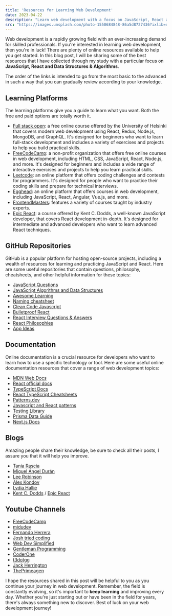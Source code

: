 ```yaml
---
title: 'Resources for Learning Web Development'
date: 2023-04-22
description: "Learn web development with a focus on JavaScript, React and DSA."
src: "https://images.unsplash.com/photo-1550684848-86a5d8727436?ixlib=rb-4.0.3&q=85&fm=jpg"
---
```


Web development is a rapidly growing field with an ever-increasing demand for skilled professionals. If you're interested in learning web development, then you're in luck! There are plenty of online resources available to help you get started. In this blog post, I will be sharing some of the best resources that I have collected through my study with a particular focus on **JavaScript, React and Data Structures & Algorithms**. 

The order of the links is intended to go from the most basic to the advanced in such a way that you can gradually review according to your knowledge.

## Learning Platforms

The learning platforms give you a guide to learn what you want. Both the free and paid options are totally worth it.

* [Full stack open](https://fullstackopen.com/en/): a free online course offered by the University of Helsinki that covers modern web development using React, Redux, Node.js, MongoDB, and GraphQL. It's designed for beginners who want to learn full-stack development and includes a variety of exercises and projects to help you build practical skills.
* [FreeCodeCamp](https://www.freecodecamp.org/): a non-profit organization that offers free online courses in web development, including HTML, CSS, JavaScript, React, Node.js, and more. It's designed for beginners and includes a wide range of interactive exercises and projects to help you learn practical skills.
* [Leetcode](https://leetcode.com/): an online platform that offers coding challenges and contests for programmers. It's designed for people who want to practice their coding skills and prepare for technical interviews.
* [Egghead](https://egghead.io/): an online platform that offers courses in web development, including JavaScript, React, Angular, Vue.js, and more.
* [FrontendMasters](https://frontendmasters.com/): features a variety of courses taught by industry experts.
* [Epic React](https://epicreact.dev/): a course offered by Kent C. Dodds, a well-known JavaScript developer, that covers React development in-depth. It's designed for intermediate and advanced developers who want to learn advanced React techniques.

## GitHub Repositories

GitHub is a popular platform for hosting open-source projects, including a wealth of resources for learning and practicing JavaScript and React. Here are some useful repositories that contain questions, philosophy, cheatsheets, and other helpful information for these topics:

* [JavaScript Questions](https://github.com/lydiahallie/javascript-questions)
* [JavaScript Algorithms and Data Structures](https://github.com/trekhleb/javascript-algorithms)
* [Awesome Learning](https://github.com/afontcu/awesome-learning)
* [Naming cheatsheet](https://github.com/kettanaito/naming-cheatsheet)
* [Clean Code Javascript](https://github.com/ryanmcdermott/clean-code-javascript)
* [Bulletproof React](https://github.com/alan2207/bulletproof-react)
* [React Interview Questions & Answers](https://github.com/sudheerj/reactjs-interview-questions)
* [React Philosophies](https://github.com/mithi/react-philosophies)
* [App Ideas](https://github.com/florinpop17/app-ideas)

## Documentation

Online documentation is a crucial resource for developers who want to learn how to use a specific technology or tool. Here are some useful online documentation resources that cover a range of web development topics:

* [MDN Web Docs](https://developer.mozilla.org/en-US/docs/Web)
* [React official docs](https://react.dev/)
* [TypeScript Docs](https://www.typescriptlang.org/docs/)
* [React TypeScript Cheatsheets](https://react-typescript-cheatsheet.netlify.app/)
* [Patterns.dev](https://www.patterns.dev/)
* [Javascript and React patterns](https://javascriptpatterns.vercel.app/patterns)
* [Testing Library](https://testing-library.com/)
* [Prisma Data Guide](https://www.prisma.io/dataguide)
* [Next.js Docs](https://nextjs.org/docs)

## Blogs

Amazing people share their knowledge, be sure to check all their posts, I assure you that it will help you improve.

* [Tania Rascia](https://www.taniarascia.com/blog)
* [Miguel Ángel Durán](https://midu.dev/)
* [Lee Robinson](https://leerob.io/blog)
* [Alex Kondov](https://alexkondov.com/articles)
* [Lydia Hallie](https://www.lydiahallie.io/)
* [Kent C. Dodds](https://kentcdodds.com/blog) / [Epic React](https://epicreact.dev/articles) 

## Youtube Channels

* [FreeCodeCamp](https://www.youtube.com/@freecodecamp)
* [midudev](https://www.youtube.com/@midudev)
* [Fernando Herrera](https://www.youtube.com/@DevTalles)
* [Josh tried coding](https://www.youtube.com/@joshtriedcoding)
* [Web Dev Simplified](https://www.youtube.com/@WebDevSimplified)
* [Gentleman Programming](https://www.youtube.com/@GentlemanProgramming)
* [CoderOne](https://www.youtube.com/@CoderOne)
* [t3dotgg](https://www.youtube.com/@t3dotgg)
* [Jack Herrington](https://www.youtube.com/@jherr)
* [ThePrimeagen](https://www.youtube.com/@ThePrimeagen)


I hope the resources shared in this post will be helpful to you as you continue your journey in web development. Remember, the field is constantly evolving, so it's important to **keep learning** and improving every day. Whether you're just starting out or have been in the field for years, there's always something new to discover. Best of luck on your web development journey!